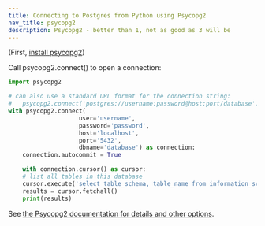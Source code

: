 ```yaml
---
title: Connecting to Postgres from Python using Psycopg2
nav_title: psycopg2
description: Psycopg2 - better than 1, not as good as 3 will be
---
```


(First, [install psycopg2](/getting-started/connecting_to_postgres/python))

Call psycopg2.connect() to open a connection:

```python
import psycopg2

# can also use a standard URL format for the connection string: 
#   psycopg2.connect('postgres://username:password@host:port/database')
with psycopg2.connect(
                    user='username', 
                    password='password', 
                    host='localhost', 
                    port='5432', 
                    dbname='database') as connection:
    connection.autocommit = True

    with connection.cursor() as cursor:
    # list all tables in this database
    cursor.execute('select table_schema, table_name from information_schema.tables')
    results = cursor.fetchall()
    print(results)
```

See [the Psycopg2 documentation for details and other options](https://www.psycopg.org/docs/module.html#psycopg2.connect). 
